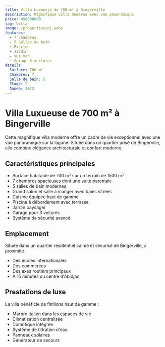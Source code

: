 ```yaml
---
title: Villa Luxueuse de 700 m² à Bingerville
description: Magnifique villa moderne avec vue panoramique
price: 450000000
tag: Villa
image: /properties/p1.webp
features:
  - 7 Chambres
  - 5 Salles de bain
  - Piscine
  - Jardin
  - Vue mer
  - Garage 3 voitures
details:
  Surface: 700 m²
  Chambres: 7
  Salle de bain: 5
  Etage: 2
  Anneé: 2023
---
```


# Villa Luxueuse de 700 m² à Bingerville

Cette magnifique villa moderne offre un cadre de vie exceptionnel avec une vue panoramique sur la lagune. Située dans un quartier prisé de Bingerville, elle combine élégance architecturale et confort moderne.

## Caractéristiques principales

- Surface habitable de 700 m² sur un terrain de 1500 m²
- 7 chambres spacieuses dont une suite parentale
- 5 salles de bain modernes
- Grand salon et salle à manger avec baies vitrées
- Cuisine équipée haut de gamme
- Piscine à débordement avec terrasse
- Jardin paysager
- Garage pour 3 voitures
- Système de sécurité avancé

## Emplacement

Située dans un quartier résidentiel calme et sécurisé de Bingerville, à proximité :

- Des écoles internationales
- Des commerces
- Des axes routiers principaux
- À 15 minutes du centre d'Abidjan

## Prestations de luxe

La villa bénéficie de finitions haut de gamme :

- Marbre italien dans les espaces de vie
- Climatisation centralisée
- Domotique intégrée
- Système de filtration d'eau
- Panneaux solaires
- Générateur de secours
